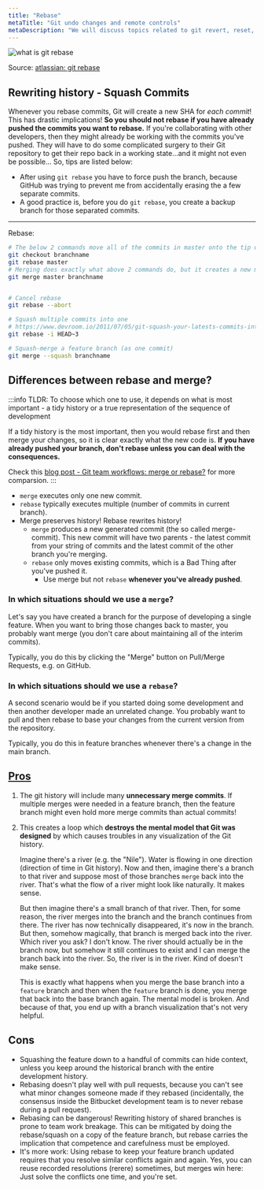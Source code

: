```yaml
---
title: "Rebase"
metaTitle: "Git undo changes and remote controls"
metaDescription: "We will discuss topics related to git revert, reset, rebase, stash, fetch, pull, push and merge."
---
```




![what is git rebase](/img/web-development/version-control/01_What_is_git_rebase.svg)

Source: [atlassian: git rebase](https://www.atlassian.com/git/tutorials/rewriting-history/git-rebase)

## Rewriting history - Squash Commits
Whenever you rebase commits, Git will create a new SHA for *each commit*! This has drastic implications!
**So you should not rebase if you have already pushed the commits you want to rebase.** If you're collaborating with other developers, then they might already be working with the commits you've pushed.
They will have to do some complicated surgery to their Git repository to get their repo back in a working state...and it might not even be possible... So, tips are listed below:

- After using `git rebase` you have to force push the branch, because GitHub was trying to prevent me from accidentally erasing the a few separate commits.  
- A good practice is, before you do `git rebase`, you create a backup branch for those separated commits.
---

Rebase:
```bash
# The below 2 commands move all of the commits in master onto the tip of branchname.
git checkout branchname
git rebase master
# Merging does exactly what above 2 commands do, but it creates a new merge commit. 
git merge master branchname


# Cancel rebase
git rebase --abort

# Squash multiple commits into one
# https://www.devroom.io/2011/07/05/git-squash-your-latests-commits-into-one/
git rebase -i HEAD~3 

# Squash-merge a feature branch (as one commit)
git merge --squash branchname
```

## Differences between rebase and merge?

:::info TLDR: 
To choose which one to use, it depends on what is most important - a tidy history or a true representation of the sequence of development

If a tidy history is the most important, then you would rebase first and then merge your changes, so it is clear exactly what the new code is. **If you have already pushed your branch, don't rebase unless you can deal with the consequences.**

Check this [blog post - Git team workflows: merge or rebase?](https://www.atlassian.com/git/articles/git-team-workflows-merge-or-rebase) for more comparsion.
:::
- `merge` executes only one new commit. 
- `rebase` typically executes multiple (number of commits in current branch).
- Merge preserves history! Rebase rewrites history!
    - `merge` produces a new generated commit (the so called merge-commit). This new commit will have two parents - the latest commit from your string of commits and the latest commit of the other branch you're merging.
    - `rebase` only moves existing commits, which is a Bad Thing after you've pushed it.
        - Use merge but not `rebase` **whenever you've already pushed**.

### In which situations should we use a `merge`?
Let's say you have created a branch for the purpose of developing a single feature. When you want to bring those changes back to master, you probably want merge (you don't care about maintaining all of the interim commits).

Typically, you do this by clicking the "Merge" button on Pull/Merge Requests, e.g. on GitHub.

### In which situations should we use a `rebase`?
A second scenario would be if you started doing some development and then another developer made an unrelated change. You probably want to pull and then rebase to base your changes from the current version from the repository.

Typically, you do this in feature branches whenever there's a change in the main branch.


## [Pros](https://stackoverflow.com/questions/804115/when-do-you-use-git-rebase-instead-of-git-merge#:~:text=Use%20rebase%20whenever%20you%20want,change%20in%20the%20main%20branch.)

1. The git history will include many **unnecessary merge commits**. If multiple merges were needed in a feature branch, then the feature branch might even hold more merge commits than actual commits!

2. This creates a loop which **destroys the mental model that Git was designed** by which causes troubles in any visualization of the Git history.

    Imagine there's a river (e.g. the "Nile"). Water is flowing in one direction (direction of time in Git history). Now and then, imagine there's a branch to that river and suppose most of those branches `merge` back into the river. That's what the flow of a river might look like naturally. It makes sense.

    But then imagine there's a small branch of that river. Then, for some reason, the river merges into the branch and the branch continues from there. The river has now technically disappeared, it's now in the branch. But then, somehow magically, that branch is merged back into the river. Which river you ask? I don't know. The river should actually be in the branch now, but somehow it still continues to exist and I can merge the branch back into the river. So, the river is in the river. Kind of doesn't make sense.

    This is exactly what happens when you merge the base branch into a `feature` branch and then when the `feature` branch is done, you merge that back into the base branch again. The mental model is broken. And because of that, you end up with a branch visualization that's not very helpful.

## Cons

- Squashing the feature down to a handful of commits can hide context, unless you keep around the historical branch with the entire development history.
- Rebasing doesn't play well with pull requests, because you can't see what minor changes someone made if they rebased (incidentally, the consensus inside the Bitbucket development team is to never rebase during a pull request).
- Rebasing can be dangerous! Rewriting history of shared branches is prone to team work breakage. This can be mitigated by doing the rebase/squash on a copy of the feature branch, but rebase carries the implication that competence and carefulness must be employed.
- It's more work: Using rebase to keep your feature branch updated requires that you resolve similar conflicts again and again. Yes, you can reuse recorded resolutions (rerere) sometimes, but merges win here: Just solve the conflicts one time, and you're set.